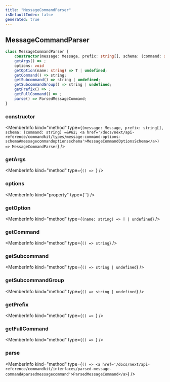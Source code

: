 ```yaml
---
title: "MessageCommandParser"
isDefaultIndex: false
generated: true
---
```



<!-- This file was generated from the CommandKit source. Do not modify. Instead, re-run the "docgen" script -->


## MessageCommandParser

<GenerationInfo sourceFile="packages/commandkit/src/app/commands/MessageCommandParser.ts" sourceLine="28" packageName="commandkit" />



```ts title="Signature"
class MessageCommandParser {
    constructor(message: Message, prefix: string[], schema: (command: string) => MessageCommandOptionsSchema)
    getArgs() => ;
    options: void
    getOption(name: string) => T | undefined;
    getCommand() => string;
    getSubcommand() => string | undefined;
    getSubcommandGroup() => string | undefined;
    getPrefix() => ;
    getFullCommand() => ;
    parse() => ParsedMessageCommand;
}
```

<div className="members-wrapper">

### constructor

<MemberInfo kind="method" type={`(message: Message, prefix: string[], schema: (command: string) =&#62; <a href='/docs/next/api-reference/commandkit/types/message-command-options-schema#messagecommandoptionsschema'>MessageCommandOptionsSchema</a>) => MessageCommandParser`}   />


### getArgs

<MemberInfo kind="method" type={`() => `}   />


### options

<MemberInfo kind="property" type={``}   />


### getOption

<MemberInfo kind="method" type={`(name: string) => T | undefined`}   />


### getCommand

<MemberInfo kind="method" type={`() => string`}   />


### getSubcommand

<MemberInfo kind="method" type={`() => string | undefined`}   />


### getSubcommandGroup

<MemberInfo kind="method" type={`() => string | undefined`}   />


### getPrefix

<MemberInfo kind="method" type={`() => `}   />


### getFullCommand

<MemberInfo kind="method" type={`() => `}   />


### parse

<MemberInfo kind="method" type={`() => <a href='/docs/next/api-reference/commandkit/interfaces/parsed-message-command#parsedmessagecommand'>ParsedMessageCommand</a>`}   />




</div>
